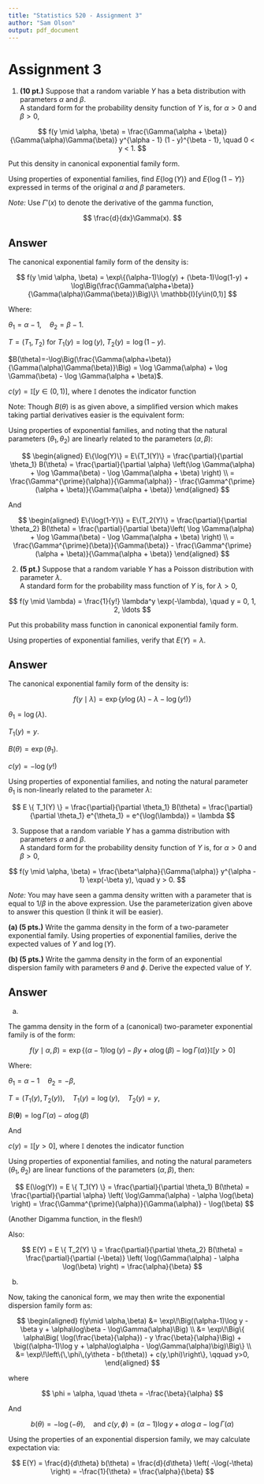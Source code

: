```yaml
---
title: "Statistics 520 - Assignment 3"
author: "Sam Olson"
output: pdf_document
---
```


# Assignment 3

1. **(10 pt.)** Suppose that a random variable $Y$ has a beta distribution with parameters $\alpha$ and $\beta$.  
A standard form for the probability density function of $Y$ is, for $\alpha > 0$ and $\beta > 0$,

$$
f(y \mid \alpha, \beta) = \frac{\Gamma(\alpha + \beta)}{\Gamma(\alpha)\Gamma(\beta)} 
y^{\alpha - 1} (1 - y)^{\beta - 1}, \quad 0 < y < 1.
$$

Put this density in canonical exponential family form.  

Using properties of exponential families, find $E\{\log(Y)\}$ and $E\{\log(1-Y)\}$ expressed in terms of the original $\alpha$ and $\beta$ parameters.  

*Note:* Use $\Gamma'(x)$ to denote the derivative of the gamma function,  

$$
\frac{d}{dx}\Gamma(x).
$$

## Answer

The canonical exponential family form of the density is: 

$$
f(y \mid \alpha, \beta) = \exp\{(\alpha-1)\log(y) + (\beta-1)\log(1-y)
+ \log\Big(\frac{\Gamma(\alpha+\beta)}{\Gamma(\alpha)\Gamma(\beta)}\Big)\}\ \mathbb{I}[y\in(0,1)]
$$


Where: 

$\theta_1=\alpha-1,\quad \theta_2=\beta-1$.

$T=(T_1,T_2)$ for $T_1(y)=\log(y),\ T_2(y)=\log(1-y)$.

$B(\theta)=-\log\Big(\frac{\Gamma(\alpha+\beta)}{\Gamma(\alpha)\Gamma(\beta)}\Big) = \log \Gamma(\alpha) + \log \Gamma(\beta) - \log \Gamma(\alpha + \beta)$.

$c(y) = \mathbb{I}[y\in(0,1)]$, where $\mathbb{I}$ denotes the indicator function 

Note: Though $B(\theta)$ is as given above, a simplified version which makes taking partial derivatives easier is the equivalent form: 

Using properties of exponential families, and noting that the natural parameters $(\theta_1, \theta_2)$ are linearly related to the parameters $(\alpha, \beta)$: 

$$
\begin{aligned}
E\{\log(Y)\} = E\{T_1(Y)\} = \frac{\partial}{\partial \theta_1} B(\theta) = \frac{\partial}{\partial \alpha} \left(\log \Gamma(\alpha) + \log \Gamma(\beta) - \log \Gamma(\alpha + \beta) \right) \\ 
= \frac{\Gamma^{\prime}(\alpha)}{\Gamma(\alpha)} - \frac{\Gamma^{\prime}(\alpha + \beta)}{\Gamma(\alpha + \beta)}
\end{aligned}
$$

And

$$
\begin{aligned}
E\{\log(1-Y)\} = E\{T_2(Y)\} = \frac{\partial}{\partial \theta_2} B(\theta) = \frac{\partial}{\partial \beta}\left( \log \Gamma(\alpha) + \log \Gamma(\beta) - \log \Gamma(\alpha + \beta) \right) \\ 
= \frac{\Gamma^{\prime}(\beta)}{\Gamma(\beta)} - \frac{\Gamma^{\prime}(\alpha + \beta)}{\Gamma(\alpha + \beta)}
\end{aligned}
$$

\newpage

2. **(5 pt.)** Suppose that a random variable $Y$ has a Poisson distribution with parameter $\lambda$.  
A standard form for the probability mass function of $Y$ is, for $\lambda > 0$,

$$
f(y \mid \lambda) = \frac{1}{y!} \lambda^y \exp(-\lambda), 
\quad y = 0, 1, 2, \ldots
$$

Put this probability mass function in canonical exponential family form.  

Using properties of exponential families, verify that $E(Y) = \lambda$.

## Answer

The canonical exponential family form of the density is: 

$$
f(y \mid \lambda) = \exp \{ y \log (\lambda)  - \lambda - \log(y!)\}
$$

$\theta_1= \log(\lambda)$.

$T_1(y)= y$.

$B(\theta)= \exp (\theta_1)$.

$c(y)= -\log(y!)$

Using properties of exponential families, and noting the natural parameter $\theta_1$ is non-linearly related to the parameter $\lambda$: 

$$
E \{ T_1(Y) \} = \frac{\partial}{\partial \theta_1} B(\theta) = \frac{\partial}{\partial \theta_1} e^{\theta_1} = e^{\log(\lambda)} = \lambda
$$

\newpage

3. Suppose that a random variable $Y$ has a gamma distribution with parameters $\alpha$ and $\beta$.  
A standard form for the probability density function of $Y$ is, for $\alpha > 0$ and $\beta > 0$,

$$
f(y \mid \alpha, \beta) = \frac{\beta^\alpha}{\Gamma(\alpha)} y^{\alpha - 1} \exp(-\beta y), \quad y > 0.
$$

*Note:* You may have seen a gamma density written with a parameter that is equal to $1/\beta$ in the above expression. Use the parameterization given above to answer this question (I think it will be easier).

**(a) (5 pts.)** Write the gamma density in the form of a two-parameter exponential family. Using properties of exponential families, derive the expected values of $Y$ and $\log(Y)$.

**(b) (5 pts.)** Write the gamma density in the form of an exponential dispersion family with parameters $\theta$ and $\phi$. Derive the expected value of $Y$.

## Answer

(a) 

The gamma density in the form of a (canonical) two-parameter exponential family is of the form: 

$$
f(y \mid \alpha, \beta) = \exp \{(\alpha - 1) \log(y) - \beta  y + \alpha \log(\beta) - \log\Gamma(\alpha) \} \mathbb{I}[y >0]
$$

Where: 

$\theta_1 = \alpha - 1 \quad \theta_2 = - \beta,$

$T = (T_1(y), T_2(y)), \quad T_1(y) = \log (y), \quad T_2(y) = y,$

$B(\mathbf{\theta}) = \log\Gamma(\alpha) - \alpha \log(\beta)$

And 

$c(y) = \mathbb{I}[y >0]$, where $\mathbb{I}$ denotes the indicator function 

Using properties of exponential families, and noting the natural parameters $(\theta_1, \theta_2)$ are linear functions of the parameters $(\alpha, \beta)$, then: 

$$
E(\log(Y)) = E \{ T_1(Y) \} = \frac{\partial}{\partial \theta_1} B(\theta) = \frac{\partial}{\partial \alpha} \left( \log\Gamma(\alpha) - \alpha \log(\beta) \right) = \frac{\Gamma^{\prime}(\alpha)}{\Gamma(\alpha)} - \log(\beta)
$$

(Another Digamma function, in the flesh!) 

Also: 

$$
E(Y) = E \{ T_2(Y) \} = \frac{\partial}{\partial \theta_2} B(\theta) = \frac{\partial}{\partial (-\beta)} \left( \log(\Gamma(\alpha) - \alpha \log(\beta) \right) = \frac{\alpha}{\beta}
$$

(b)

Now, taking the canonical form, we may then write the exponential dispersion family form as: 

$$
\begin{aligned}
f(y\mid \alpha,\beta)
&= \exp\!\Big((\alpha-1)\log y - \beta y + \alpha\log\beta - \log\Gamma(\alpha)\Big) \\
&= \exp\!\Big\{ \alpha\Big( \log(\frac{\beta}{\alpha}) - y \frac{\beta}{\alpha}\Big) 
  + \big((\alpha-1)\log y + \alpha\log\alpha - \log\Gamma(\alpha)\big)\Big\} \\
&= \exp\!\left\{\,\phi\,(y\theta - b(\theta)) + c(y,\phi)\right\}, \qquad y>0,
\end{aligned}
$$

where

$$
\phi = \alpha, \quad \theta = -\frac{\beta}{\alpha}
$$

And 

$$
b(\theta) = -\log(-\theta), \quad \text{and }
c(y,\phi) = (\alpha-1)\log y + \alpha\log\alpha - \log\Gamma(\alpha)
$$

Using the properties of an exponential dispersion family, we may calculate expectation via: 

$$
E(Y) = \frac{d}{d\theta} b(\theta) = \frac{d}{d\theta} \left( -\log(-\theta) \right) = -\frac{1}{\theta} = \frac{\alpha}{\beta}
$$
